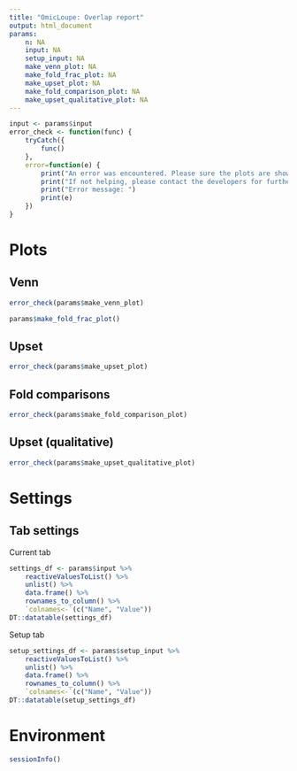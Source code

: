 ```yaml
---
title: "OmicLoupe: Overlap report"
output: html_document
params:
    n: NA
    input: NA
    setup_input: NA
    make_venn_plot: NA
    make_fold_frac_plot: NA
    make_upset_plot: NA
    make_fold_comparison_plot: NA
    make_upset_qualitative_plot: NA
---
```


```r
input <- params$input
error_check <- function(func) {
    tryCatch({
        func()
    },
    error=function(e) {
        print("An error was encountered. Please sure the plots are showing up correctly in OmicLoupe before export.")
        print("If not helping, please contact the developers for further support")
        print("Error message: ")
        print(e)
    })
}
```

# Plots

## Venn

```r
error_check(params$make_venn_plot)
```

```r
params$make_fold_frac_plot()
```


## Upset

```r
error_check(params$make_upset_plot)
```

## Fold comparisons

```r
error_check(params$make_fold_comparison_plot)
```

## Upset (qualitative)

```r
error_check(params$make_upset_qualitative_plot)
```

# Settings 

## Tab settings

Current tab

```r
settings_df <- params$input %>% 
    reactiveValuesToList() %>%
    unlist() %>%
    data.frame() %>%
    rownames_to_column() %>%
    `colnames<-`(c("Name", "Value"))
DT::datatable(settings_df)
```

Setup tab

```r
setup_settings_df <- params$setup_input %>%
    reactiveValuesToList() %>%
    unlist() %>%
    data.frame() %>%
    rownames_to_column() %>%
    `colnames<-`(c("Name", "Value"))
DT::datatable(setup_settings_df)
```

# Environment

```r
sessionInfo()
```
